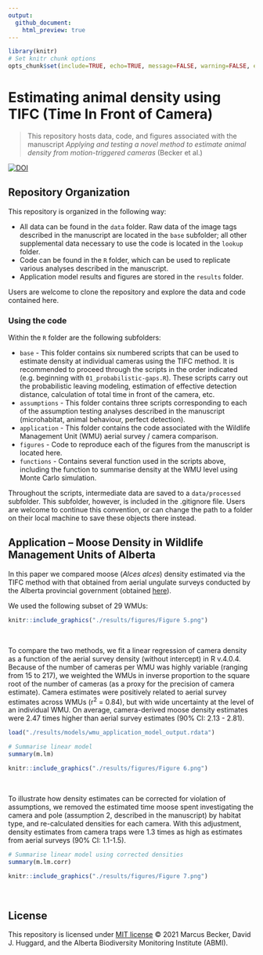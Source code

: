 ```yaml
---
output:
  github_document:
    html_preview: true
---
```


```r
library(knitr)
# Set knitr chunk options
opts_chunk$set(include=TRUE, echo=TRUE, message=FALSE, warning=FALSE, eval=TRUE, fig.path = "man/figures/")
```

# Estimating animal density using TIFC (Time In Front of Camera)

> This repository hosts data, code, and figures associated with the manuscript *Applying and testing a novel method to estimate animal density from motion-triggered cameras* (Becker et al.)

[![DOI](https://zenodo.org/badge/393173961.svg)](https://zenodo.org/badge/latestdoi/393173961)

## Repository Organization

This repository is organized in the following way:

  + All data can be found in the `data` folder. Raw data of the image tags described in the manuscript are located in the `base` subfolder; all other      supplemental data necessary to use the code is located in the `lookup` folder.
  + Code can be found in the `R` folder, which can be used to replicate various analyses described in the manuscript.
  + Application model results and figures are stored in the `results` folder.
  
Users are welcome to clone the repository and explore the data and code contained here. 
  
### Using the code

Within the `R` folder are the following subfolders:

  + `base` - This folder contains six numbered scripts that can be used to estimate density at individual cameras using the TIFC method. It is recommended to proceed through the scripts in the order indicated (e.g. beginning with `01_probabilistic-gaps.R`). These scripts carry out the probabilistic leaving modeling, estimation of effective detection distance, calculation of total time in front of the camera, etc. 
  + `assumptions` - This folder contains three scripts corresponding to each of the assumption testing analyses described in the manuscript (microhabitat, animal behaviour, perfect detection).
  + `application` - This folder contains the code associated with the Wildlife Management Unit (WMU) aerial survey / camera comparison.
  + `figures` - Code to reproduce each of the figures from the manuscript is located here.
  + `functions` - Contains several function used in the scripts above, including the function to summarise density at the WMU level using Monte Carlo simulation.
  
Throughout the scripts, intermediate data are saved to a `data/processed` subfolder. This subfolder, however, is included in the .gitignore file. Users are welcome to continue this convention, or can change the path to a folder on their local machine to save these objects there instead. 
  
## Application -- Moose Density in Wildlife Management Units of Alberta

In this paper we compared moose (*Alces alces*) density estimated via the TIFC method with that obtained from aerial ungulate surveys conducted by the Alberta provincial government (obtained [here](https://www.alberta.ca/aerial-wildlife-survey-reports.aspx)).

We used the following subset of 29 WMUs:

```r

knitr::include_graphics("./results/figures/Figure 5.png")

```

<br>

To compare the two methods, we fit a linear regression of camera density as a function of the aerial survey density (without intercept) in R v.4.0.4. Because of the number of cameras per WMU was highly variable (ranging from 15 to 217), we weighted the WMUs in inverse proportion to the square root of the number of cameras (as a proxy for the precision of camera estimate). Camera estimates were positively related to aerial survey estimates across WMUs (r^2^ = 0.84), but with wide uncertainty at the level of an individual WMU. On average, camera-derived moose density estimates were 2.47 times higher than aerial survey estimates (90% CI: 2.13 - 2.81).

```r

load("./results/models/wmu_application_model_output.rdata")

# Summarise linear model
summary(m.lm)

knitr::include_graphics("./results/figures/Figure 6.png")

```

<br>

To illustrate how density estimates can be corrected for violation of assumptions, we removed the estimated time moose spent investigating the camera and pole (assumption 2, described in the manuscript) by habitat type, and re-calculated densities for each camera. With this adjustment, density estimates from camera traps were 1.3 times as high as estimates from aerial surveys (90% CI: 1.1-1.5).

```r

# Summarise linear model using corrected densities
summary(m.lm.corr)

knitr::include_graphics("./results/figures/Figure 7.png")

```

<br>

## License 

This repository is licensed under [MIT license](https://github.com/mabecker89/tifc-method/blob/main/LICENSE) © 2021 Marcus Becker, David J. Huggard, and the Alberta Biodiversity Monitoring Institute (ABMI). 








